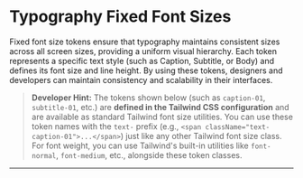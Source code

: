 
<Meta title="Design Tokens/Typography/Fixed font sizes" />

# Typography Fixed Font Sizes

Fixed font size tokens ensure that typography maintains consistent sizes across all screen sizes, providing a uniform visual hierarchy. Each token represents a specific text style (such as Caption, Subtitle, or Body) and defines its font size and line height. By using these tokens, designers and developers can maintain consistency and scalability in their interfaces.

> **Developer Hint:**
> The tokens shown below (such as `caption-01`, `subtitle-01`, etc.) are **defined in the Tailwind CSS configuration** and are available as standard Tailwind font size utilities.
> You can use these token names with the `text-` prefix (e.g., `<span className="text-caption-01">...</span>`) just like any other Tailwind font size class.
> For font weight, you can use Tailwind's built-in utilities like `font-normal`, `font-medium`, etc., alongside these token classes.

<hr />

<FixedFontSizes />

<StorybookFooter />
